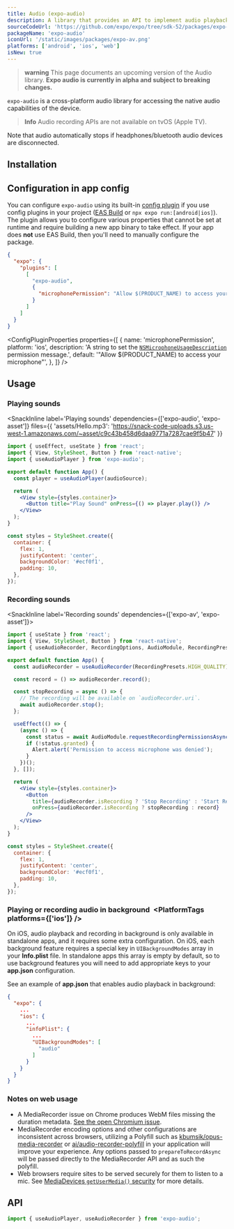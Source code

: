 ```yaml
---
title: Audio (expo-audio)
description: A library that provides an API to implement audio playback and recording in apps.
sourceCodeUrl: 'https://github.com/expo/expo/tree/sdk-52/packages/expo-audio'
packageName: 'expo-audio'
iconUrl: '/static/images/packages/expo-av.png'
platforms: ['android', 'ios', 'web']
isNew: true
---
```



> **warning** This page documents an upcoming version of the Audio library. **Expo audio is currently in alpha and subject to breaking changes.**

`expo-audio` is a cross-platform audio library for accessing the native audio capabilities of the device.

> **Info** Audio recording APIs are not available on tvOS (Apple TV).

Note that audio automatically stops if headphones/bluetooth audio devices are disconnected.

## Installation

<APIInstallSection />

## Configuration in app config

You can configure `expo-audio` using its built-in [config plugin](/config-plugins/introduction/) if you use config plugins in your project ([EAS Build](/build/introduction) or `npx expo run:[android|ios]`). The plugin allows you to configure various properties that cannot be set at runtime and require building a new app binary to take effect. If your app does **not** use EAS Build, then you'll need to manually configure the package.

<ConfigPluginExample>

```json app.json
{
  "expo": {
    "plugins": [
      [
        "expo-audio",
        {
          "microphonePermission": "Allow $(PRODUCT_NAME) to access your microphone."
        }
      ]
    ]
  }
}
```

</ConfigPluginExample>

<ConfigPluginProperties
  properties={[
    {
      name: 'microphonePermission',
      platform: 'ios',
      description:
        'A string to set the [`NSMicrophoneUsageDescription`](#permission-nsmicrophoneusagedescription) permission message.',
      default: '"Allow $(PRODUCT_NAME) to access your microphone"',
    },
  ]}
/>

## Usage

### Playing sounds

<SnackInline
  label='Playing sounds'
  dependencies={['expo-audio', 'expo-asset']}
  files={{
    'assets/Hello.mp3': 'https://snack-code-uploads.s3.us-west-1.amazonaws.com/~asset/c9c43b458d6daa9771a7287cae9f5b47'
  }}
>

```jsx
import { useEffect, useState } from 'react';
import { View, StyleSheet, Button } from 'react-native';
import { useAudioPlayer } from 'expo-audio';

export default function App() {
  const player = useAudioPlayer(audioSource);

  return (
    <View style={styles.container}>
      <Button title="Play Sound" onPress={() => player.play()} />
    </View>
  );
}

const styles = StyleSheet.create({
  container: {
    flex: 1,
    justifyContent: 'center',
    backgroundColor: '#ecf0f1',
    padding: 10,
  },
});
```

</SnackInline>

### Recording sounds

<SnackInline label='Recording sounds' dependencies={['expo-av', 'expo-asset']}>

```jsx
import { useState } from 'react';
import { View, StyleSheet, Button } from 'react-native';
import { useAudioRecorder, RecordingOptions, AudioModule, RecordingPresets } from 'expo-audio';

export default function App() {
  const audioRecorder = useAudioRecorder(RecordingPresets.HIGH_QUALITY);

  const record = () => audioRecorder.record();

  const stopRecording = async () => {
    // The recording will be available on `audioRecorder.uri`.
    await audioRecorder.stop();
  };

  useEffect(() => {
    (async () => {
      const status = await AudioModule.requestRecordingPermissionsAsync();
      if (!status.granted) {
        Alert.alert('Permission to access microphone was denied');
      }
    })();
  }, []);

  return (
    <View style={styles.container}>
      <Button
        title={audioRecorder.isRecording ? 'Stop Recording' : 'Start Recording'}
        onPress={audioRecorder.isRecording ? stopRecording : record}
      />
    </View>
  );
}

const styles = StyleSheet.create({
  container: {
    flex: 1,
    justifyContent: 'center',
    backgroundColor: '#ecf0f1',
    padding: 10,
  },
});
```

</SnackInline>

### Playing or recording audio in background&ensp;<PlatformTags platforms={['ios']} />

On iOS, audio playback and recording in background is only available in standalone apps, and it requires some extra configuration.
On iOS, each background feature requires a special key in `UIBackgroundModes` array in your **Info.plist** file.
In standalone apps this array is empty by default, so to use background features you will need to add appropriate keys to your **app.json** configuration.

See an example of **app.json** that enables audio playback in background:

```json
{
  "expo": {
    ...
    "ios": {
      ...
      "infoPlist": {
        ...
        "UIBackgroundModes": [
          "audio"
        ]
      }
    }
  }
}
```

### Notes on web usage

- A MediaRecorder issue on Chrome produces WebM files missing the duration metadata. [See the open Chromium issue](https://bugs.chromium.org/p/chromium/issues/detail?id=642012).
- MediaRecorder encoding options and other configurations are inconsistent across browsers, utilizing a Polyfill such as [kbumsik/opus-media-recorder](https://github.com/kbumsik/opus-media-recorder) or [ai/audio-recorder-polyfill](https://github.com/ai/audio-recorder-polyfill) in your application will improve your experience. Any options passed to `prepareToRecordAsync` will be passed directly to the MediaRecorder API and as such the polyfill.
- Web browsers require sites to be served securely for them to listen to a mic. See [MediaDevices `getUserMedia()` security](https://developer.mozilla.org/en-US/docs/Web/API/MediaDevices/getUserMedia#security) for more details.

## API

```js
import { useAudioPlayer, useAudioRecorder } from 'expo-audio';
```

<APISection packageName="expo-audio" apiName="Audio" />
